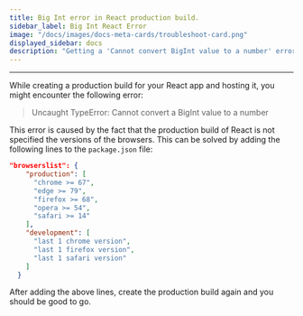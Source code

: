 ```yaml
---
title: Big Int error in React production build.
sidebar_label: Big Int React Error
image: "/docs/images/docs-meta-cards/troubleshoot-card.png"
displayed_sidebar: docs
description: "Getting a 'Cannot convert BigInt value to a number' error in your React production build? Here's how to fix it."
---
```


---

While creating a production build for your React app and hosting it, you might encounter the following error:

> Uncaught TypeError: Cannot convert a BigInt value to a number

This error is caused by the fact that the production build of React is not specified the versions of the browsers. This can be solved by adding the
following lines to the `package.json` file:

```json title="package.json"
"browserslist": {
    "production": [
      "chrome >= 67",
      "edge >= 79",
      "firefox >= 68",
      "opera >= 54",
      "safari >= 14"
    ],
    "development": [
      "last 1 chrome version",
      "last 1 firefox version",
      "last 1 safari version"
    ]
  }
```

After adding the above lines, create the production build again and you should be good to go.
